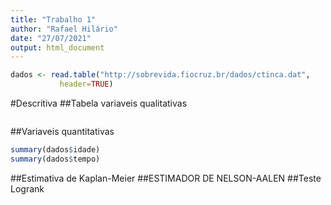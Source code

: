 ```yaml
---
title: "Trabalho 1"
author: "Rafael Hilário"
date: "27/07/2021"
output: html_document
---
```

```r
dados <- read.table("http://sobrevida.fiocruz.br/dados/ctinca.dat",
           header=TRUE)

```
#Descritiva
##Tabela variaveis qualitativas
```r

```


##Variaveis quantitativas
```r
summary(dados$idade)
summary(dados$tempo)
```
##Estimativa de Kaplan-Meier
##ESTIMADOR DE NELSON-AALEN
##Teste Logrank
